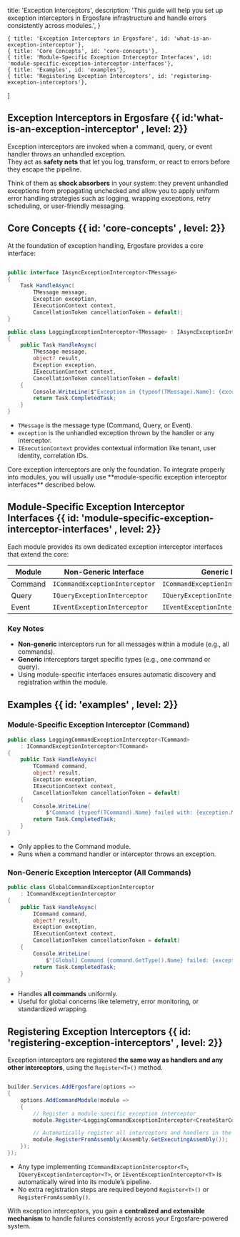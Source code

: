 

  title: 'Exception Interceptors',
  description:
    'This guide will help you set up exception interceptors in Ergosfare infrastructure and handle errors consistently across modules.',
}

    { title: 'Exception Interceptors in Ergosfare', id: 'what-is-an-exception-interceptor'},
    { title: 'Core Concepts', id: 'core-concepts'},
    { title: 'Module-Specific Exception Interceptor Interfaces', id: 'module-specific-exception-interceptor-interfaces'},
    { title: 'Examples', id: 'examples'},
    { title: 'Registering Exception Interceptors', id: 'registering-exception-interceptors'},
]

<HeroPattern />

## Exception Interceptors in Ergosfare {{ id:'what-is-an-exception-interceptor' , level: 2}}

Exception interceptors are invoked when a command, query, or event handler throws an unhandled exception.  
They act as **safety nets** that let you log, transform, or react to errors before they escape the pipeline.  

Think of them as **shock absorbers** in your system: they prevent unhandled exceptions from propagating unchecked and allow you to apply uniform error handling strategies such as logging, wrapping exceptions, retry scheduling, or user-friendly messaging.



## Core Concepts {{ id: 'core-concepts' , level: 2}}

At the foundation of exception handling, Ergosfare provides a core interface:

```cs {{title: 'CoreModule Exception Interceptor Interface'}}

public interface IAsyncExceptionInterceptor<TMessage>
{
    Task HandleAsync(
        TMessage message,
        Exception exception,
        IExecutionContext context,
        CancellationToken cancellationToken = default);
}

```


```cs {{ title: 'CoreModule Exception Interceptor Example'}}
public class LoggingExceptionInterceptor<TMessage> : IAsyncExceptionInterceptor<TMessage>
{
    public Task HandleAsync(
        TMessage message,
        object? result,
        Exception exception,
        IExecutionContext context,
        CancellationToken cancellationToken = default)
    {
        Console.WriteLine($"Exception in {typeof(TMessage).Name}: {exception.Message}");
        return Task.CompletedTask;
    }
}
```

* `TMessage` is the message type (Command, Query, or Event).
* `exception` is the unhandled exception thrown by the handler or any interceptor.
* `IExecutionContext` provides contextual information like tenant, user identity, correlation IDs.

<Note>
Core exception interceptors are only the foundation. To integrate properly into modules, you will usually use **module-specific exception interceptor interfaces** described below.
</Note>


## Module-Specific Exception Interceptor Interfaces {{ id: 'module-specific-exception-interceptor-interfaces' , level: 2}}

Each module provides its own dedicated exception interceptor interfaces that extend the core:

| Module  | Non-Generic Interface          | Generic Interface                        |
| ------- | ------------------------------ | ---------------------------------------- |
| Command | `ICommandExceptionInterceptor` | `ICommandExceptionInterceptor<TCommand>` |
| Query   | `IQueryExceptionInterceptor`   | `IQueryExceptionInterceptor<TQuery>`     |
| Event   | `IEventExceptionInterceptor`   | `IEventExceptionInterceptor<TEvent>`     |

### Key Notes

* **Non-generic** interceptors run for all messages within a module (e.g., all commands).
* **Generic** interceptors target specific types (e.g., one command or query).
* Using module-specific interfaces ensures automatic discovery and registration within the module.



## Examples {{ id: 'examples' , level: 2}}

### Module-Specific Exception Interceptor (Command)

```cs {{title: "command exception interceptor"}}
public class LoggingCommandExceptionInterceptor<TCommand> 
    : ICommandExceptionInterceptor<TCommand>
{
    public Task HandleAsync(
        TCommand command,
        object? result,
        Exception exception,
        IExecutionContext context,
        CancellationToken cancellationToken = default)
    {
        Console.WriteLine(
            $"Command {typeof(TCommand).Name} failed with: {exception.Message}");
        return Task.CompletedTask;
    }
}
```

* Only applies to the Command module.
* Runs when a command handler or interceptor throws an exception.


### Non-Generic Exception Interceptor (All Commands)

```cs {{title: "non-generic command exception interceptor"}}
public class GlobalCommandExceptionInterceptor 
    : ICommandExceptionInterceptor
{
    public Task HandleAsync(
        ICommand command,
        object? result,
        Exception exception,
        IExecutionContext context,
        CancellationToken cancellationToken = default)
    {
        Console.WriteLine(
            $"[Global] Command {command.GetType().Name} failed: {exception.SourceException.Message}");
        return Task.CompletedTask;
    }
}
```

* Handles **all commands** uniformly.
* Useful for global concerns like telemetry, error monitoring, or standardized wrapping.



## Registering Exception Interceptors {{ id: 'registering-exception-interceptors' , level: 2}}

Exception interceptors are registered **the same way as handlers and any other interceptors**, using the `Register<T>()` method.

```cs {{ title: 'registering exception interceptor'}}

builder.Services.AddErgosfare(options =>
{
    options.AddCommandModule(module =>
    {
        // Register a module-specific exception interceptor
        module.Register<LoggingCommandExceptionInterceptor<CreateStarCommand>>();

        // Automatically register all interceptors and handlers in the assembly
        module.RegisterFromAssembly(Assembly.GetExecutingAssembly());
    });
});
```

* Any type implementing `ICommandExceptionInterceptor<T>`, `IQueryExceptionInterceptor<T>`, or `IEventExceptionInterceptor<T>` is automatically wired into its module’s pipeline.
* No extra registration steps are required beyond `Register<T>()` or `RegisterFromAssembly()`.

With exception interceptors, you gain a **centralized and extensible mechanism** to handle failures consistently across your Ergosfare-powered system.

